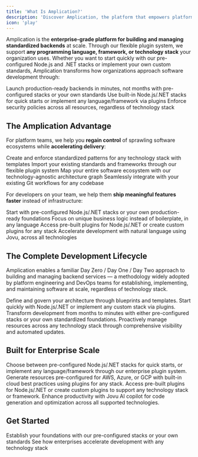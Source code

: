 ```yaml
---
title: 'What Is Amplication?'
description: 'Discover Amplication, the platform that empowers platform teams and developers with a Day Zero / Day One / Day Two model for building and managing backend services in any programming language or technology stack.'
icon: 'play'
---
```


Amplication is the **enterprise-grade platform for building and managing standardized backends** at scale. Through our flexible plugin system, we support **any programming language, framework, or technology stack** your organization uses. Whether you want to start quickly with our pre-configured Node.js and .NET stacks or implement your own custom standards, Amplication transforms how organizations approach software development through:

<CardGroup cols={3}>
  <Card title="20x Faster" icon="gauge-max">
    Launch production-ready backends in minutes, not months with pre-configured stacks or your own standards
  </Card>
  <Card title="Any Technology" icon="check-to-slot">
    Use built-in Node.js/.NET stacks for quick starts or implement any language/framework via plugins
  </Card>
  <Card title="100% Compliance" icon="shield-check">
    Enforce security policies across all resources, regardless of technology stack
  </Card>
</CardGroup>

## The Amplication Advantage

For platform teams, we help you **regain control** of sprawling software ecosystems while **accelerating delivery**:

<CardGroup cols={2}>
  <Card title="Establish Golden Paths" icon="road" href="/day-zero/live-templates">
    Create and enforce standardized patterns for any technology stack with templates
  </Card>
  <Card title="Bring Your Standards" icon="check-to-slot" href="/day-zero/blueprints">
    Import your existing standards and frameworks through our flexible plugin system
  </Card>
  <Card title="Visualize Architecture" icon="diagram-project" href="/day-two/architecture-graph">
    Map your entire software ecosystem with our technology-agnostic architecture graph
  </Card>
  <Card title="Smart Git Sync" icon="code-branch" href="/day-zero/smart-git-sync">
    Seamlessly integrate with your existing Git workflows for any codebase
  </Card>
</CardGroup>

For developers on your team, we help them **ship meaningful features faster** instead of infrastructure:

<CardGroup cols={2}>
  <Card title="Production-Ready" icon="rocket" href="/day-one/overview">
    Start with pre-configured Node.js/.NET stacks or your own production-ready foundations
  </Card>
  <Card title="Business Focus" icon="bullseye" href="/day-one/create-resource-from-blueprint">
    Focus on unique business logic instead of boilerplate, in any language
  </Card>
  <Card title="Vast Plugin Ecosystem" icon="book-open" href="/day-one/use-plugins">
    Access pre-built plugins for Node.js/.NET or create custom plugins for any stack
  </Card>
  <Card title="AI-Powered" icon="microchip-ai" href="/day-one/jovu">
    Accelerate development with natural language using Jovu, across all technologies
  </Card>
</CardGroup>

## The Complete Development Lifecycle

Amplication enables a familiar Day Zero / Day One / Day Two approach to building and managing backend services — a methodology widely adopted by platform engineering and DevOps teams for establishing, implementing, and maintaining software at scale, regardless of technology stack.

<Steps>
  <Step title="Day Zero: Standardize Your Foundations" icon="square-0">
    Define and govern your architecture through blueprints and templates. Start quickly with Node.js/.NET or implement any custom stack via plugins.
  </Step>
  
  <Step title="Day One: Accelerate Resource Creation" icon="square-1"> 
    Transform development from months to minutes with either pre-configured stacks or your own standardized foundations.
  </Step>

  <Step title="Day Two: Maintain Operational Excellence" icon="square-2">
    Proactively manage resources across any technology stack through comprehensive visibility and automated updates.
  </Step>
</Steps>

## Built for Enterprise Scale

<AccordionGroup>
  <Accordion title="Technology Flexibility" icon="code">
    Choose between pre-configured Node.js/.NET stacks for quick starts, or implement any language/framework through our enterprise plugin system.
  </Accordion>

  <Accordion title="Multi-Cloud Ready" icon="clouds">
    Generate resources pre-configured for AWS, Azure, or GCP with built-in cloud best practices using plugins for any stack.
  </Accordion>

  <Accordion title="Developer Ecosystem" icon="plug">
    Access pre-built plugins for Node.js/.NET or create custom plugins to support any technology stack or framework.
  </Accordion>

  <Accordion title="Accelerate with AI" icon="robot">
    Enhance productivity with Jovu AI copilot for code generation and optimization across all supported technologies.
  </Accordion>
</AccordionGroup>

## Get Started

<CardGroup cols={2}>
  <Card 
    title="Start with Day Zero" 
    icon="wand-magic-sparkles" 
    href="/day-zero/overview"
  >
    Establish your foundations with our pre-configured stacks or your own standards
  </Card>
  <Card 
    title="Explore Customer Stories" 
    icon="rocket" 
    href="https://amplication.com/customers"
  >
    See how enterprises accelerate development with any technology stack
  </Card>
</CardGroup>